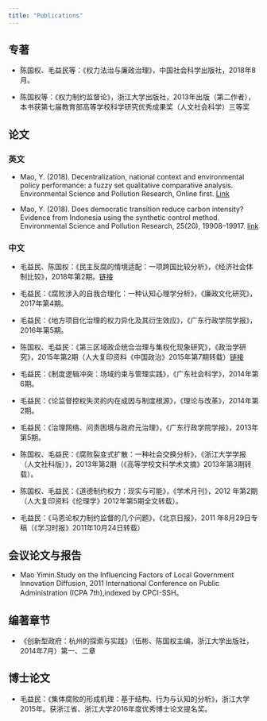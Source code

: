 ```yaml
---
title: "Publications"
---
```


## 专著
- 陈国权、毛益民等：《权力法治与廉政治理》，中国社会科学出版社，2018年8月。

- 陈国权等：《权力制约监督论》，浙江大学出版社，2013年出版（第二作者），本书获第七届教育部高等学校科学研究优秀成果奖（人文社会科学）三等奖


## 论文

### 英文
- Mao, Y. (2018). Decentralization, national context and environmental policy performance: a fuzzy set qualitative comparative analysis. Environmental Science and Pollution Research, Online first. [Link](https://link.springer.com/article/10.1007%2Fs11356-018-2846-9)

- Mao, Y. (2018). Does democratic transition reduce carbon intensity? Evidence from Indonesia using the synthetic control method. Environmental Science and Pollution Research, 25(20), 19908–19917. [link](https://link.springer.com/article/10.1007%2Fs11356-018-2165-1)


### 中文
- 毛益民、陈国权：《民主反腐的情境适配：一项跨国比较分析》，《经济社会体制比较》，2018年第2期。[链接](http://www.cnki.com.cn/Article/CJFDTotal-JJSH201802010.htm)

- 毛益民：《腐败涉入的自我合理化：一种认知心理学分析》，《廉政文化研究》，2017年第4期。

- 毛益民：《地方项目化治理的权力异化及其衍生效应》，《广东行政学院学报》，2016年第5期。

- 陈国权、毛益民：《第三区域政企统合治理与集权化现象研究》，《政治学研究》，2015年第2期（人大复印资料《中国政治》2015年第7期转载）[链接](http://mall.cnki.net/magazine/Article/POLI201502005.htm)


- 毛益民：《制度逻辑冲突：场域约束与管理实践》，《广东社会科学》，2014年第6期。

- 毛益民：《论监督控权失灵的内在成因与制度根源》，《理论与改革》，2014年第2期。

- 毛益民：《治理网络、问责困境与政府元治理》，《广东行政学院学报》，2013年第5期。

- 陈国权、毛益民：《腐败裂变式扩散：一种社会交换分析》，《浙江大学学报（人文社科版）》，2013年第2期（《高等学校文科学术文摘》2013年第3期转载）。

- 陈国权、毛益民：《道德制约权力：现实与可能》，《学术月刊》，2012 年第2期（人大复印资料《伦理学》2012年第5期全文转载）。

- 毛益民：《马恩论权力制约监督的几个问题》，《北京日报》，2011 年8月29日专稿（《学习时报》2011年10月24日转载）


## 会议论文与报告
- Mao Yimin.Study on the Influencing Factors of Local Government Innovation Diffusion, 2011 International Conference on Public Administration (ICPA 7th),indexed by CPCI-SSH。


## 编著章节
- 《创新型政府：杭州的探索与实践》（伍彬、陈国权主编，浙江大学出版社，2014年7月）第一、二章


## 博士论文
- 毛益民：《集体腐败的形成机理：基于结构、行为与认知的分析》，浙江大学2015年。获浙江省、浙江大学2016年度优秀博士论文提名奖。

